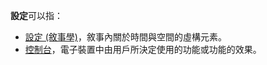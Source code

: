 '''設定'''可以指：
* [[設定_(敘事學)|設定 (敘事學)]]，敘事內關於時間與空間的虛構元素。
* [[控制台|控制台]]，電子裝置中由用戶所決定使用的功能或功能的效果。
{{disambig}}